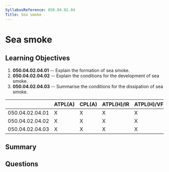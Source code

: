```yaml
---
SyllabusReference: 050.04.02.04
Title: Sea smoke
---
```


# Sea smoke

## Learning Objectives

1. **050.04.02.04.01** -- Explain the formation of sea smoke.
2. **050.04.02.04.02** -- Explain the conditions for the development of sea smoke.
3. **050.04.02.04.03** -- Summarise the conditions for the dissipation of sea
   smoke.

|                 | ATPL(A) | CPL(A) | ATPL(H)/IR | ATPL(H)/VFR | CPL(H) | IR  | CBIR(A) |
| --------------- | ------- | ------ | ---------- | ----------- | ------ | --- | ------- |
| 050.04.02.04.01 | X       | X      | X          | X           | X      | X   | X       |
| 050.04.02.04.02 | X       | X      | X          | X           | X      | X   | X       |
| 050.04.02.04.03 | X       | X      | X          | X           | X      | X   | X       |

## Summary

## Questions
